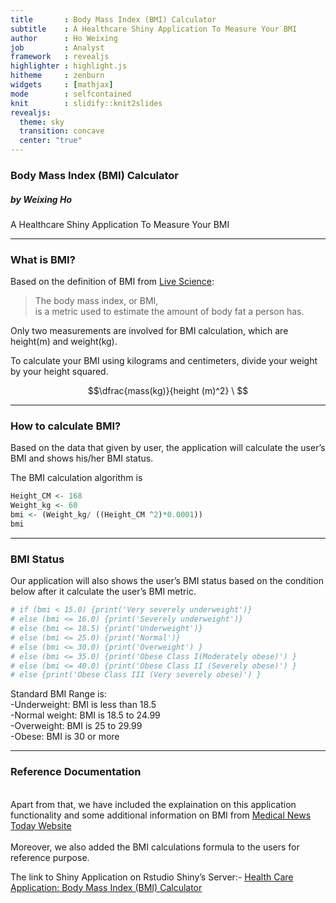 ```yaml
---
title       : Body Mass Index (BMI) Calculator
subtitle    : A Healthcare Shiny Application To Measure Your BMI
author      : Ho Weixing
job         : Analyst
framework   : revealjs        
highlighter : highlight.js  
hitheme     : zenburn   
widgets     : [mathjax]           
mode        : selfcontained 
knit        : slidify::knit2slides
revealjs:
  theme: sky
  transition: concave
  center: "true"
---
```


### Body Mass Index (BMI) Calculator
##### by Weixing Ho
A Healthcare Shiny Application To Measure Your BMI


---

### What is BMI?

Based on the definition of BMI from  [Live Science](http://www.livescience.com/40507-what-is-bmi.html):

> The body mass index, or BMI, <br> is a metric used 
> to estimate the amount of body fat a person has. 

Only two measurements are involved for BMI calculation, which are height(m) and weight(kg).

To calculate your BMI using kilograms and centimeters, divide your weight by your height squared.

$$\dfrac{mass(kg)}{height (m)^2} \ $$

---

### How to calculate BMI?
Based on the data that given by user, the application will calculate the user's BMI and shows his/her BMI status.

The BMI calculation algorithm is

```r
Height_CM <- 168
Weight_kg <- 60
bmi <- (Weight_kg/ ((Height_CM ^2)*0.0001)) 
bmi
```

---

### BMI Status

Our application will also shows the user's BMI status based on the condition below after it calculate the user's BMI metric. 

```r

# if (bmi < 15.0) {print('Very severely underweight')}
# else (bmi <= 16.0) {print('Severely underweight')} 
# else (bmi <= 18.5) {print('Underweight')}
# else (bmi <= 25.0) {print('Normal')}   
# else (bmi <= 30.0) {print('Overweight') }
# else (bmi <= 35.0) {print('Obese Class I(Moderately obese)') } 
# else (bmi <= 40.0) {print('Obese Class II (Severely obese)') }  
# else {print('Obese Class III (Very severely obese)') }
```
Standard BMI Range is:<br>
-Underweight: BMI is less than 18.5<br>
-Normal weight: BMI is 18.5 to 24.99<br>
-Overweight: BMI is 25 to 29.99<br>
-Obese: BMI is 30 or more<br>

---
### Reference Documentation
<br>
Apart from that, we have included the explaination on this application functionality and some additional information on BMI from [Medical News Today Website](http://www.medicalnewstoday.com/info/obesity/what-is-bmi.php)
<br><br>
Moreover, we also added the BMI calculations formula to the users for reference purpose.

The link to Shiny Application on Rstudio Shiny's Server:-
[Health Care Application: Body Mass Index (BMI) Calculator](https://howeixing.shinyapps.io/Developing_Data_Product_Assignment_BMI_Calculator)

